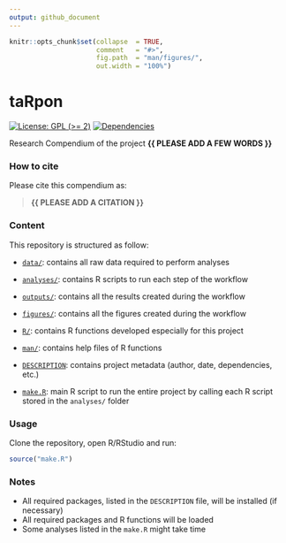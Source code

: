 ```yaml
---
output: github_document
---
```


<!-- README.md is generated from README.Rmd. Please edit that file -->


```r
knitr::opts_chunk$set(collapse  = TRUE,
                      comment   = "#>",
                      fig.path  = "man/figures/",
                      out.width = "100%")
```



# taRpon


<!-- badges: start -->
[![License: GPL (>= 2)](https://img.shields.io/badge/License-GPL%20%28%3E%3D%202%29-blue.svg)](https://choosealicense.com/licenses/gpl-2.0/)
[![Dependencies](https://img.shields.io/badge/dependencies-2/94-green?style=flat)](#)
<!-- badges: end -->


Research Compendium of the project **{{ PLEASE ADD A FEW WORDS }}**



### How to cite

Please cite this compendium as: 

> **{{ PLEASE ADD A CITATION }}**



### Content

This repository is structured as follow:

- [`data/`](https://github.com/ajhelmstetter/taRpon/tree/master/data):
contains all raw data required to perform analyses

- [`analyses/`](https://github.com/ajhelmstetter/taRpon/tree/master/analyses/):
contains R scripts to run each step of the workflow

- [`outputs/`](https://github.com/ajhelmstetter/taRpon/tree/master/outputs):
contains all the results created during the workflow

- [`figures/`](https://github.com/ajhelmstetter/taRpon/tree/master/figures):
contains all the figures created during the workflow

- [`R/`](https://github.com/ajhelmstetter/taRpon/tree/master/R):
contains R functions developed especially for this project

- [`man/`](https://github.com/ajhelmstetter/taRpon/tree/master/man):
contains help files of R functions

- [`DESCRIPTION`](https://github.com/ajhelmstetter/taRpon/tree/master/DESCRIPTION):
contains project metadata (author, date, dependencies, etc.)

- [`make.R`](https://github.com/ajhelmstetter/taRpon/tree/master/make.R):
main R script to run the entire project by calling each R script stored in the `analyses/` folder



### Usage

Clone the repository, open R/RStudio and run:

```r
source("make.R")
```



### Notes

- All required packages, listed in the `DESCRIPTION` file, will be installed (if necessary)
- All required packages and R functions will be loaded
- Some analyses listed in the `make.R` might take time
